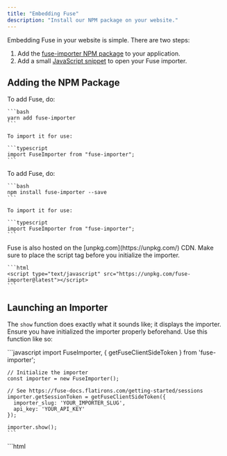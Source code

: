 ```yaml
---
title: "Embedding Fuse"
description: "Install our NPM package on your website."
---
```


Embedding Fuse in your website is simple. There are two steps:
1. Add the [fuse-importer NPM package](#adding-the-npm-package) to your application.
2. Add a small [JavaScript snippet](#launching-an-importer) to open your Fuse importer.

## Adding the NPM Package
<Tabs>
  <Tab title="YARN">
   To add Fuse, do:

    ```bash
    yarn add fuse-importer
    ```

    To import it for use:

    ```typescript
    import FuseImporter from "fuse-importer";
    ```

  </Tab>
  <Tab title="NPM">
   To add Fuse, do:

    ```bash
    npm install fuse-importer --save
    ```

    To import it for use:

    ```typescript
    import FuseImporter from "fuse-importer";
    ```

  </Tab>
  <Tab title="CDN">
    Fuse is also hosted on the [unpkg.com](https://unpkg.com/) CDN. Make sure to place the script tag before you initialize the importer.

    ```html
    <script type="text/javascript" src="https://unpkg.com/fuse-importer@latest"></script>
    ```

  </Tab>
</Tabs>

## Launching an Importer

The `show` function does exactly what it sounds like; it displays the importer. Ensure you have initialized the importer properly beforehand. Use this function like so:

<Tabs>
  <Tab title="JavaScript (Simple)">
    ```javascript
    import FuseImporter, { getFuseClientSideToken } from 'fuse-importer';

    // Initialize the importer
    const importer = new FuseImporter();

    // See https://fuse-docs.flatirons.com/getting-started/sessions
    importer.getSessionToken = getFuseClientSideToken({
      importer_slug: 'YOUR_IMPORTER_SLUG',
      api_key: 'YOUR_API_KEY'
    });

    importer.show();
    ```
  </Tab>

  <Tab title="HTML + JS (Full)">
    ```html
    <!DOCTYPE html>
    <html>
      <head>
        <script
          type="text/javascript"
          src="https://unpkg.com/fuse-importer@latest"
        ></script>
        <script type="text/javascript">
          const importer = new FuseImporter();

          // See https://fuse-docs.flatirons.com/getting-started/sessions
          importer.getSessionToken = getFuseClientSideToken({
            importer_slug: 'YOUR_IMPORTER_SLUG',
            api_key: 'YOUR_API_KEY'
          });

          // Frontend validations
          importer.onValidateRecord = async (record) => {
            const errors = {};

            // Validate that the email includes "gmail"
            if (!record.email?.includes("gmail")) {
              errors["email"] = "Email must be from Gmail";
            }

            return { errors: errors, warnings: {} };
          };

          // Data transformations
          importer.formatRecord = (record) => {
            const newRecord = { ...record };

            // Capitalize the first letter of the first name
            if (typeof newRecord.first_name === "string") {
              newRecord.first_name =
                newRecord.first_name.charAt(0).toUpperCase() +
                newRecord.first_name.slice(1);
            }

            return newRecord;
          };

          window.showFuseImporter = () => {
            importer.show();
          };
        </script>
      </head>

      <body>
        <button onclick="javascript:showFuseImporter()">Show Importer</button>
      </body>
    </html>
    ```
  </Tab>

  <Tab title="React">
    ```javascript
    import React from 'react';
    import FuseImporter, { getFuseClientSideToken } from 'fuse-importer';

    const App = () => {
      const importer = new FuseImporter();

      // See https://fuse-docs.flatirons.com/getting-started/sessions
      importer.getSessionToken = getFuseClientSideToken({
        importer_slug: 'YOUR_IMPORTER_SLUG',
        api_key: 'YOUR_API_KEY'
      });

      const showImporter = () => {
        importer.show();
      };

      return (
        <button onClick={showImporter}>Show Importer</button>
      );
    };

    export default App;
    ```
  </Tab>

  <Tab title="Angular">
    ```typescript
    import { Component } from '@angular/core';
    import FuseImporter, { getFuseClientSideToken } from 'fuse-importer';

    @Component({
      selector: 'app-root',
      template: `<button (click)="showImporter()">Show Importer</button>`,
    })
    export class AppComponent {
      showImporter() {
        const importer = new FuseImporter();

        // See https://fuse-docs.flatirons.com/getting-started/sessions
        importer.getSessionToken = getFuseClientSideToken({
          importer_slug: 'YOUR_IMPORTER_SLUG',
          api_key: 'YOUR_API_KEY'
        });

        importer.show();
      }
    }
    ```
  </Tab>

  <Tab title="Vue">
    ```javascript
    <template>
      <button @click="showImporter">Show Importer</button>
    </template>

    <script>
    import FuseImporter, { getFuseClientSideToken } from 'fuse-importer';

    export default {
      methods: {
        showImporter() {
          const importer = new FuseImporter();

          // See https://fuse-docs.flatirons.com/getting-started/sessions
          importer.getSessionToken = getFuseClientSideToken({
            importer_slug: 'YOUR_IMPORTER_SLUG',
            api_key: 'YOUR_API_KEY'
          });

          importer.show();
        }
      }
    };
    </script>
    ```
  </Tab>
</Tabs>